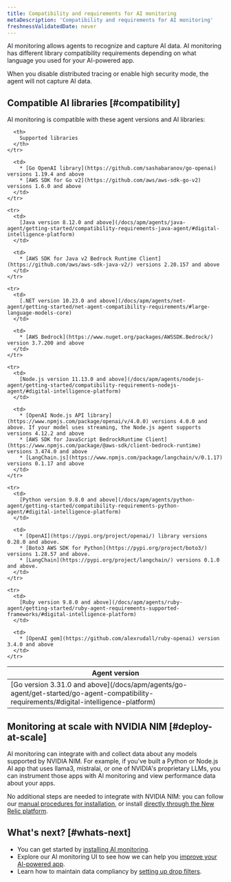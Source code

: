 ```yaml
---
title: Compatibility and requirements for AI monitoring
metaDescription: 'Compatibility and requirements for AI monitoring'
freshnessValidatedDate: never
---
```


AI monitoring allows agents to recognize and capture AI data. AI monitoring has different library compatibility requirements depending on what language you used for your AI-powered app.

When you disable distributed tracing or enable high security mode, the agent will not capture AI data.

## Compatible AI libraries [#compatibility]

AI monitoring is compatible with these agent versions and AI libraries:

<table>
  <thead>
    <tr>
      <th>
        Agent version
      </th>

      <th>
        Supported libraries
      </th>
    </tr>
  </thead>

  <tbody>
    <tr>
      <td>
        [Go version 3.31.0 and above](/docs/apm/agents/go-agent/get-started/go-agent-compatibility-requirements/#digital-intelligence-platform)
      </td>

      <td>
        * [Go OpenAI library](https://github.com/sashabaranov/go-openai) versions 1.19.4 and above
        * [AWS SDK for Go v2](https://github.com/aws/aws-sdk-go-v2) versions 1.6.0 and above
      </td>
    </tr>

    <tr>
      <td>
        [Java version 8.12.0 and above](/docs/apm/agents/java-agent/getting-started/compatibility-requirements-java-agent/#digital-intelligence-platform)
      </td>

      <td>
        * [AWS SDK for Java v2 Bedrock Runtime Client](https://github.com/aws/aws-sdk-java-v2/) versions 2.20.157 and above
      </td>
    </tr>

    <tr>
      <td>
        [.NET version 10.23.0 and above](/docs/apm/agents/net-agent/getting-started/net-agent-compatibility-requirements/#large-language-models-core)
      </td>

      <td>
        * [AWS Bedrock](https://www.nuget.org/packages/AWSSDK.Bedrock/) version 3.7.200 and above
      </td>
    </tr>

    <tr>
      <td>
        [Node.js version 11.13.0 and above](/docs/apm/agents/nodejs-agent/getting-started/compatibility-requirements-nodejs-agent/#digital-intelligence-platform)
      </td>

      <td>
        * [OpenAI Node.js API library](https://www.npmjs.com/package/openai/v/4.0.0) versions 4.0.0 and above. If your model uses streaming, the Node.js agent supports versions 4.12.2 and above
        * [AWS SDK for JavaScript BedrockRuntime Client](https://www.npmjs.com/package/@aws-sdk/client-bedrock-runtime) versions 3.474.0 and above
        * [LangChain.js](https://www.npmjs.com/package/langchain/v/0.1.17) versions 0.1.17 and above
      </td>
    </tr>

    <tr>
      <td>
        [Python version 9.8.0 and above](/docs/apm/agents/python-agent/getting-started/compatibility-requirements-python-agent/#digital-intelligence-platform)
      </td>

      <td>
        * [OpenAI](https://pypi.org/project/openai/) library versions 0.28.0 and above.
        * [Boto3 AWS SDK for Python](https://pypi.org/project/boto3/)  versions 1.28.57 and above.
        * [LangChain](https://pypi.org/project/langchain/) versions 0.1.0 and above.
      </td>
    </tr>

    <tr>
      <td>
        [Ruby version 9.8.0 and above](/docs/apm/agents/ruby-agent/getting-started/ruby-agent-requirements-supported-frameworks/#digital-intelligence-platform)
      </td>

      <td>
        * [OpenAI gem](https://github.com/alexrudall/ruby-openai) version 3.4.0 and above
      </td>
    </tr>
  </tbody>
</table>

## Monitoring at scale with NVIDIA NIM [#deploy-at-scale]

AI monitoring can integrate with and collect data about any models supported by NVIDIA NIM. For example, if you've built a Python or Node.js AI app that uses llama3, mistralai, or one of NVIDIA's proprietary LLMs, you can instrument those apps with AI monitoring and view performance data about your apps.

No additional steps are needed to integrate with NVIDIA NIM: you can follow our [manual procedures for installation](/install/ai-monitoring), or install [directly through the New Relic platform](https://onenr.io/0VRVNLqavRa).

## What's next? [#whats-next]

* You can get started by [installing AI monitoring](/install/ai-monitoring).
* Explore our AI monitoring UI to see how we can help you [improve your AI-powered app](/docs/ai-monitoring/view-ai-data).
* Learn how to maintain data compliancy by [setting up drop filters](/docs/ai-monitoring/drop-sensitive-data).
